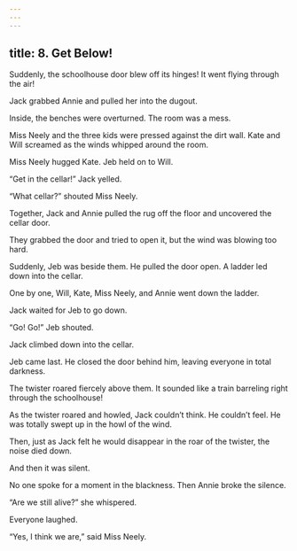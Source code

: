 ```yaml
---
---
---
```

title: 8. Get Below!
---



Suddenly, the schoolhouse door blew off its hinges! It went flying through the air!

Jack grabbed Annie and pulled her into the dugout.

Inside, the benches were overturned. The room was a mess.

Miss Neely and the three kids were pressed against the dirt wall. Kate and Will screamed as the winds whipped around the room.

Miss Neely hugged Kate. Jeb held on to Will.

“Get in the cellar!” Jack yelled.

“What cellar?” shouted Miss Neely.

Together, Jack and Annie pulled the rug off the floor and uncovered the cellar door.



They grabbed the door and tried to open it, but the wind was blowing too hard.

Suddenly, Jeb was beside them. He pulled the door open. A ladder led down into the cellar.

One by one, Will, Kate, Miss Neely, and Annie went down the ladder.

Jack waited for Jeb to go down.

“Go! Go!” Jeb shouted.

Jack climbed down into the cellar.

Jeb came last. He closed the door behind him, leaving everyone in total darkness.

The twister roared fiercely above them. It sounded like a train barreling right through the schoolhouse!

As the twister roared and howled, Jack couldn’t think. He couldn’t feel. He was totally swept up in the howl of the wind.

Then, just as Jack felt he would disappear in the roar of the twister, the noise died down.

And then it was silent.

No one spoke for a moment in the blackness. Then Annie broke the silence.

“Are we still alive?” she whispered.

Everyone laughed.

“Yes, I think we are,” said Miss Neely.